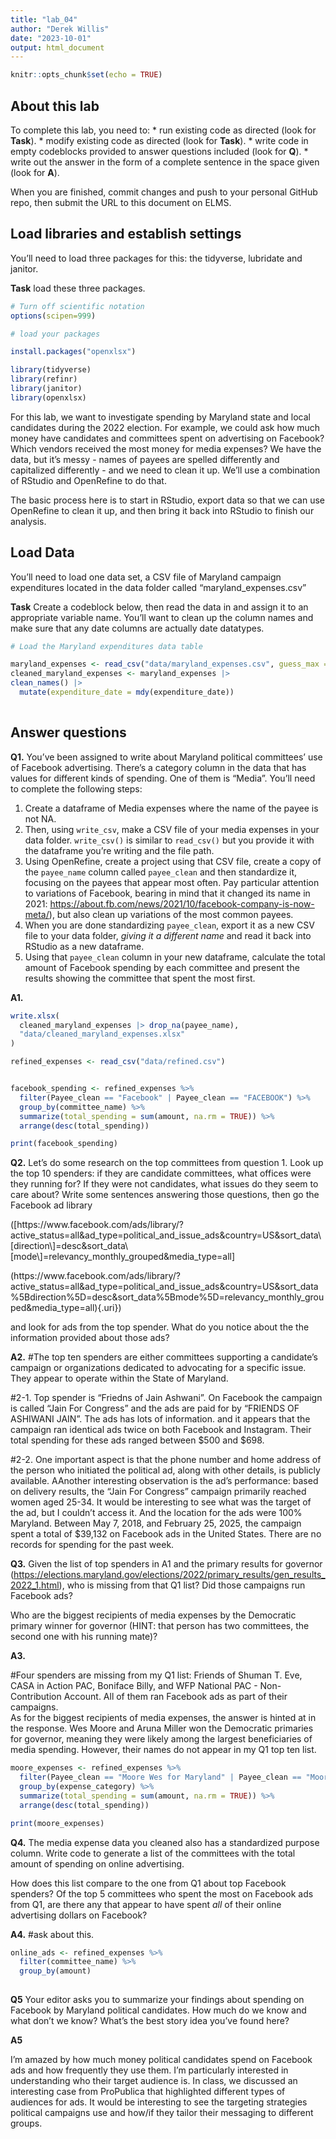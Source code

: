 ```yaml
---
title: "lab_04"
author: "Derek Willis"
date: "2023-10-01"
output: html_document
---
```


```r
knitr::opts_chunk$set(echo = TRUE)
```

## About this lab

To complete this lab, you need to: \* run existing code as directed (look for **Task**). \* modify existing code as directed (look for **Task**). \* write code in empty codeblocks provided to answer questions included (look for **Q**). \* write out the answer in the form of a complete sentence in the space given (look for **A**).

When you are finished, commit changes and push to your personal GitHub repo, then submit the URL to this document on ELMS.

## Load libraries and establish settings

You'll need to load three packages for this: the tidyverse, lubridate and janitor.

**Task** load these three packages.

```r
# Turn off scientific notation
options(scipen=999)

# load your packages
```

```r
install.packages("openxlsx")
```


```r
library(tidyverse)
library(refinr)
library(janitor)
library(openxlsx)
```

For this lab, we want to investigate spending by Maryland state and local candidates during the 2022 election. For example, we could ask how much money have candidates and committees spent on advertising on Facebook? Which vendors received the most money for media expenses? We have the data, but it's messy - names of payees are spelled differently and capitalized differently - and we need to clean it up. We'll use a combination of RStudio and OpenRefine to do that.

The basic process here is to start in RStudio, export data so that we can use OpenRefine to clean it up, and then bring it back into RStudio to finish our analysis.

## Load Data

You'll need to load one data set, a CSV file of Maryland campaign expenditures located in the data folder called "maryland_expenses.csv"

**Task** Create a codeblock below, then read the data in and assign it to an appropriate variable name. You'll want to clean up the column names and make sure that any date columns are actually date datatypes.

```r
# Load the Maryland expenditures data table

maryland_expenses <- read_csv("data/maryland_expenses.csv", guess_max = 1300778)
cleaned_maryland_expenses <- maryland_expenses |>
clean_names() |>
  mutate(expenditure_date = mdy(expenditure_date))
  
```

## Answer questions

**Q1.** You've been assigned to write about Maryland political committees' use of Facebook advertising. There's a category column in the data that has values for different kinds of spending. One of them is "Media". You'll need to complete the following steps:

1.  Create a dataframe of Media expenses where the name of the payee is not NA.
2.  Then, using `write_csv`, make a CSV file of your media expenses in your data folder. `write_csv()` is similar to `read_csv()` but you provide it with the dataframe you're writing and the file path.
3.  Using OpenRefine, create a project using that CSV file, create a copy of the `payee_name` column called `payee_clean` and then standardize it, focusing on the payees that appear most often. Pay particular attention to variations of Facebook, bearing in mind that it changed its name in 2021: <https://about.fb.com/news/2021/10/facebook-company-is-now-meta/>), but also clean up variations of the most common payees.
4.  When you are done standardizing `payee_clean`, export it as a new CSV file to your data folder, *giving it a different name* and read it back into RStudio as a new dataframe.
5.  Using that `payee_clean` column in your new dataframe, calculate the total amount of Facebook spending by each committee and present the results showing the committee that spent the most first.

**A1.**

```r
write.xlsx(
  cleaned_maryland_expenses |> drop_na(payee_name), 
  "data/cleaned_maryland_expenses.xlsx"
)

refined_expenses <- read_csv("data/refined.csv")


facebook_spending <- refined_expenses %>%
  filter(Payee_clean == "Facebook" | Payee_clean == "FACEBOOK") %>%
  group_by(committee_name) %>%
  summarize(total_spending = sum(amount, na.rm = TRUE)) %>%
  arrange(desc(total_spending))

print(facebook_spending)

```

**Q2.** Let's do some research on the top committees from question 1. Look up the top 10 spenders: if they are candidate committees, what offices were they running for? If they were not candidates, what issues do they seem to care about? Write some sentences answering those questions, then go the Facebook ad library

([https://www.facebook.com/ads/library/?active_status=all&ad_type=political_and_issue_ads&country=US&sort_data\\[direction\\]=desc&sort_data\\[mode\\]=relevancy_monthly_grouped&media_type=all]

(https://www.facebook.com/ads/library/?active_status=all&ad_type=political_and_issue_ads&country=US&sort_data%5Bdirection%5D=desc&sort_data%5Bmode%5D=relevancy_monthly_grouped&media_type=all){.uri}) 

and look for ads from the top spender. What do you notice about the the information provided about those ads?

**A2.**
#The top ten spenders are either committees supporting a candidate’s campaign or organizations dedicated to advocating for a specific issue. They appear to operate within the State of Maryland.

#2-1. Top spender is "Friedns of Jain Ashwani". On Facebook the campaign is called "Jain For Congress" and the ads are paid for by "FRIENDS OF ASHIWANI JAIN". The ads has lots of information. and it appears that the campaign ran identical ads twice on both Facebook and Instagram. Their total spending for these ads ranged between $500 and $698.

#2-2. One important aspect is that the phone number and home address of the person who initiated the political ad, along with other details, is publicly available. AAnother interesting observation is the ad’s performance: based on delivery results, the "Jain For Congress" campaign primarily reached women aged 25-34. It would be interesting to see what was the target of the ad, but I couldn't access it. And the location for the ads were 100% Maryland. 
Between May 7, 2018, and February 25, 2025, the campaign spent a total of $39,132 on Facebook ads in the United States. There are no records for spending for the past week. 

**Q3.** Given the list of top spenders in A1 and the primary results for governor (<https://elections.maryland.gov/elections/2022/primary_results/gen_results_2022_1.html>), who is missing from that Q1 list? Did those campaigns run Facebook ads? 

Who are the biggest recipients of media expenses by the Democratic primary winner for governor (HINT: that person has two committees, the second one with his running mate)?

**A3.**

#Four spenders are missing from my Q1 list: Friends of Shuman T. Eve, CASA in Action PAC, Boniface Billy, and WFP National PAC - Non-Contribution Account. All of them ran Facebook ads as part of their campaigns.  
As for the biggest recipients of media expenses, the answer is hinted at in the response. Wes Moore and Aruna Miller won the Democratic primaries for governor, meaning they were likely among the largest beneficiaries of media spending. However, their names do not appear in my Q1 top ten list.

```r

moore_expenses <- refined_expenses %>%
  filter(Payee_clean == "Moore Wes for Maryland" | Payee_clean == "Moore Miller For Maryland Slate") %>%
  group_by(expense_category) %>%
  summarize(total_spending = sum(amount, na.rm = TRUE)) %>%
  arrange(desc(total_spending))

print(moore_expenses)


```

**Q4.** The media expense data you cleaned also has a standardized purpose column. Write code to generate a list of the committees with the total amount of spending on online advertising. 

How does this list compare to the one from Q1 about top Facebook spenders? Of the top 5 committees who spent the most on Facebook ads from Q1, are there any that appear to have spent *all* of their online advertising dollars on Facebook?

**A4.**
#ask about this. 
```r
online_ads <- refined_expenses %>%
  filter(committee_name) %>%
  group_by(amount) 
  


```

**Q5** Your editor asks you to summarize your findings about spending on Facebook by Maryland political candidates. How much do we know and what don't we know? What's the best story idea you've found here?

**A5**

I'm amazed by how much money political candidates spend on Facebook ads and how frequently they use them. I'm particularly interested in understanding who their target audience is. In class, we discussed an interesting case from ProPublica that highlighted different types of audiences for ads. It would be interesting to see the targeting strategies political campaigns use and how/if they tailor their messaging to different groups. 